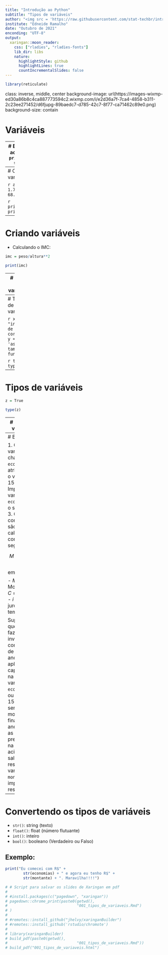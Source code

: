 ```yaml
---
title: "Introdução ao Python"
subtitle: "Tipos de variáveis"
author: "<img src = 'https://raw.githubusercontent.com/stat-techbr/introducao_a_estatistica_com_R/main/logo-stat-tech-color-fundo-escuro-horiz.png' width = '50%'>"
institute: "Edneide Ramalho"
date: "Outubro de 2021"
enconding: "UTF-8"
output:
  xaringan::moon_reader:
    css: ["rladies", "rladies-fonts"]
    lib_dir: libs
    nature:
      highlightStyle: github
      highlightLines: true
      countIncrementalSlides: false
---
```


```r
library(reticulate)
```


class: inverse, middle, center
background-image: url(https://images-wixmp-ed30a86b8c4ca887773594c2.wixmp.com/i/e2d36a7f-7ca4-4858-b311-2c23ee271452/d6fjupg-89baedc7-d785-42c7-8f77-ca71462c89e0.png)
background-size: contain

# Variáveis

---
# Bem-vindo ao Python
```r
print("Hello world!")
```

---
# Criando variáveis

```r
altura = 1.79
peso = 68.7
```

```r
print(altura)
print(peso)
```


---
# Criando variáveis

- Calculando o IMC:

```r
imc = peso/altura**2
```


```r
print(imc)
```

---
# Tipos de variáveis

```r
type(imc)
```

```r
dia_da_semana = 5
type(dia_da_semana)
```

---
# Tipos de variáveis

```r
x = "indice de massa corporea"
y = 'assim tambem funciona'
```

```r
type(x)
type(y)
```

---
# Tipos de variáveis

```r
z = True
```

```r
type(z)
```

---
# Tipos de variáveis

- Tipos diferentes, comportamentos diferentes: 
```r
2 + 3
```

```r
'ab' + 'cd'
```

---
# Exercícios

1. Crie uma variável chamada `economias` e atribua à ela o valor 1500.
2. Imprima a variável `economias` e o seu tipo.
3. Os juros compostos são calculados como se segue:

$$M = C \times (1 + i)^n$$
em que,

- $M$ = Montante
- $C$ = Capital
- $i$ = taxa de juros
- $n$ = tempo

Suponha que você vá fazer um investimento com juros de 3% ao ano, e você aplica o capital salvo na sua variável `economias`, ou seja, R$ 1500. Qual será seu montante ao final de 7 anos? Crie as variáveis presentes na equação acima, salvando o resultado na variável `montante` e imprima o resultado. 


---
# Convertendo os tipos de variáveis

- `str()`: string (texto)
- `float()`: float (número flutuante)
- `int()`: inteiro
- `bool()`: booleano (Verdadeiro ou Falso)

## Exemplo:
```r
print("Eu comecei com R$" + 
        str(economias) + " e agora eu tenho R$" + 
        str(montante) + ". Maravilha!!!!")
```

```r
# # Script para salvar os slides de Xaringan em pdf
# 
# #install.packages(c("pagedown", "xaringan"))
# pagedown::chrome_print(paste0(getwd(),
#                               "001_tipos_de_variaveis.Rmd")
# )
# 
# #remotes::install_github("jhelvy/xaringanBuilder")
# #remotes::install_github('rstudio/chromote')
# 
# library(xaringanBuilder)
# build_pdf(paste0(getwd(),
#                               "001_tipos_de_variaveis.Rmd"))
# build_pdf("001_tipos_de_variaveis.html")
```

